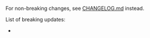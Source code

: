 
For non-breaking changes, see [CHANGELOG.md](https://github.com/brillout/vite-plugin-ssr/blob/main/CHANGELOG.md) instead.

List of breaking updates:
- <Link href="/migration/0.4" />
